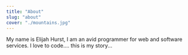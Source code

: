```yaml
---
title: "About"
slug: "about"
cover: "./mountains.jpg"
---
```


My name is Elijah Hurst, I am an avid programmer for web and software services. I love to code.... this is my story...